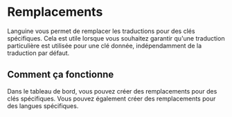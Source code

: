# Remplacements

Languine vous permet de remplacer les traductions pour des clés spécifiques. Cela est utile lorsque vous souhaitez garantir qu'une traduction particulière est utilisée pour une clé donnée, indépendamment de la traduction par défaut.

## Comment ça fonctionne

Dans le tableau de bord, vous pouvez créer des remplacements pour des clés spécifiques. Vous pouvez également créer des remplacements pour des langues spécifiques.